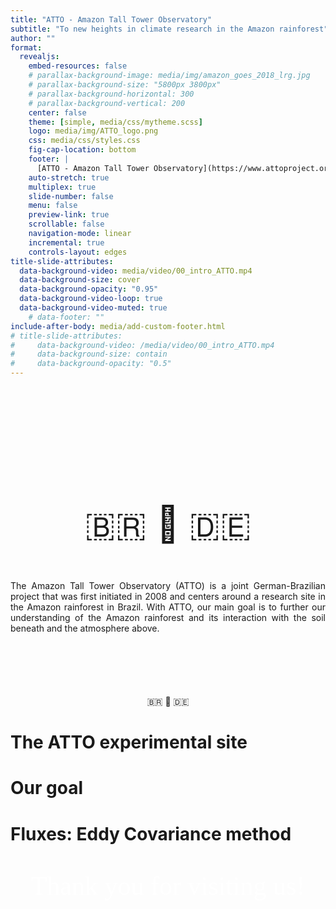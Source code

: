 ```yaml
---
title: "ATTO - Amazon Tall Tower Observatory"
subtitle: "To new heights in climate research in the Amazon rainforest"
author: ""
format: 
  revealjs:
    embed-resources: false
    # parallax-background-image: media/img/amazon_goes_2018_lrg.jpg
    # parallax-background-size: "5800px 3800px"
    # parallax-background-horizontal: 300
    # parallax-background-vertical: 200
    center: false
    theme: [simple, media/css/mytheme.scss]
    logo: media/img/ATTO_logo.png
    css: media/css/styles.css
    fig-cap-location: bottom
    footer: |
      [ATTO - Amazon Tall Tower Observatory](https://www.attoproject.org)
    auto-stretch: true
    multiplex: true
    slide-number: false
    menu: false
    preview-link: true
    scrollable: false
    navigation-mode: linear
    incremental: true
    controls-layout: edges
title-slide-attributes:
  data-background-video: media/video/00_intro_ATTO.mp4
  data-background-size: cover
  data-background-opacity: "0.95"
  data-background-video-loop: true
  data-background-video-muted: true
    # data-footer: ""
include-after-body: media/add-custom-footer.html
# title-slide-attributes:
#     data-background-video: /media/video/00_intro_ATTO.mp4
#     data-background-size: contain
#     data-background-opacity: "0.5"
---
```


##  {data-background-video="media/video/xx_aerial_amazon.mp4" data-background-opacity="0.4" background-video-loop="true" background-video-muted="true" auto-animate="true"}

::: {style="margin-top: 200px; font-size: 4em; text-align: center;"}
🇧🇷 🤝 🇩🇪
:::

##  {data-background-video="media/video/xx_aerial_amazon.mp4" data-background-opacity="0.4" background-video-loop="true" background-video-muted="true" auto-animate="true"}

::: {style="text-align: justify;"}
The Amazon Tall Tower Observatory (ATTO) is a joint German-Brazilian project that was first initiated in 2008 and centers around a research site in the Amazon rainforest in Brazil. With ATTO, our main goal is to further our understanding of the Amazon rainforest and its interaction with the soil beneath and the atmosphere above.
:::

::: {style="margin-top: 100px; text-align: center;"}
🇧🇷 🤝 🇩🇪
:::


# The ATTO experimental site

##  {background-iframe="https://infograficos.estadao.com.br/public/cidades/torre-amazonia/atto" background-interactive="false"}

::: footer
:::

# Our goal

##  {data-background-video="media/video/01_interaction-atm-bio.mp4" background-video-loop="true" background-video-muted="true"}

::: footer
:::

# Fluxes: Eddy Covariance method

##  {data-background-video="media/video/02_eddy-covariance_method.mp4" background-video-loop="true" background-video-muted="true"}

::: footer
:::

##  {data-background-video="media/video/03_sensor_equations.mp4" background-video-loop="true" background-video-muted="true"}

::: footer
:::

##  {data-background-video="media/video/04_explanation_flux.mp4" background-video-loop="true" background-video-muted="true"}

::: footer
:::

##  {data-background-video="media/video/05_conclusion_EC.mp4" background-video-loop="true" background-video-muted="true"}

::: footer
:::

# {data-background-video="media/video/x1_aerial_amazon.mp4" background-video-loop="true" background-video-muted="true"}


::: {.fragment style="color: white; font-size: 3em; font-family: Bebas Neue; text-align: center;"}
Thank you for visiting us!
:::

::: footer
:::


<!-- ## Slide Title {background-color="black" background-image="media/img/ATTO_tower.jpg" data-background-size="contain"} -->
